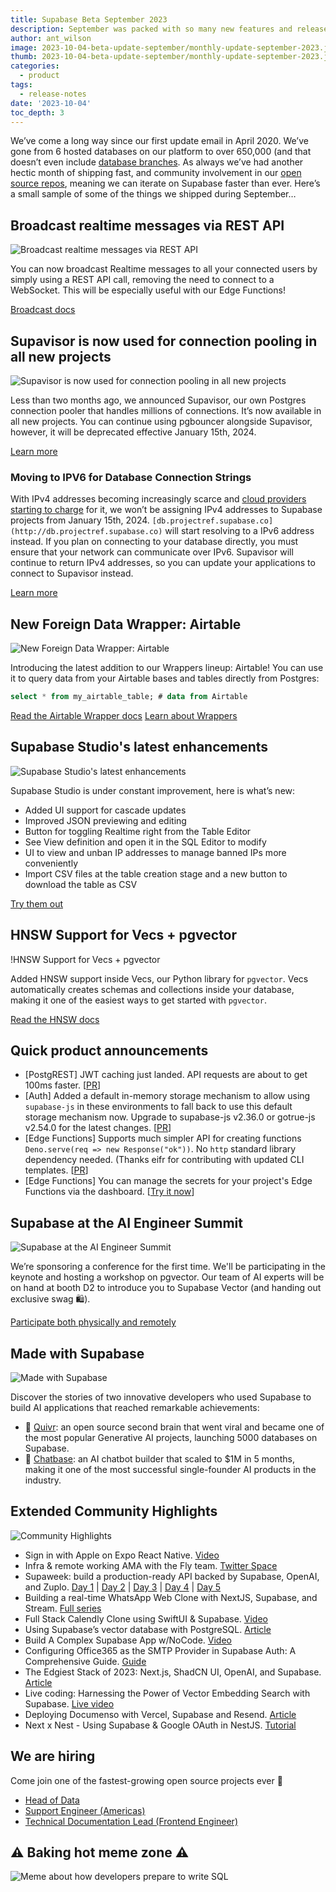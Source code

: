 ```yaml
---
title: Supabase Beta September 2023
description: September was packed with so many new features and releases that it might have seemed like another Launch Week, but it wasn't!
author: ant_wilson
image: 2023-10-04-beta-update-september/monthly-update-september-2023.jpg
thumb: 2023-10-04-beta-update-september/monthly-update-september-2023.jpg
categories:
  - product
tags:
  - release-notes
date: '2023-10-04'
toc_depth: 3
---
```


We’ve come a long way since our first update email in April 2020. We’ve gone from 6 hosted databases on our platform to over 650,000 (and that doesn’t even include [database branches](https://supabase.com/blog/supabase-local-dev). As always we’ve had another hectic month of shipping fast, and community involvement in our [open source repos](https://github.com/supabase/supabase), meaning we can iterate on Supabase faster than ever. Here’s a small sample of some of the things we shipped during September…

## Broadcast realtime messages via REST API

![Broadcast realtime messages via REST API](https://obuldanrptloktxcffvn.supabase.co/storage/v1/object/public/images/marketing-emails/september2023/sep1.png)

You can now broadcast Realtime messages to all your connected users by simply using a REST API call, removing the need to connect to a WebSocket. This will be especially useful with our Edge Functions!

[Broadcast docs](https://supabase.com/docs/guides/realtime/broadcast#send-messages-using-rest-calls)

## Supavisor is now used for connection pooling in all new projects

![Supavisor is now used for connection pooling in all new projects](https://obuldanrptloktxcffvn.supabase.co/storage/v1/object/public/images/marketing-emails/september2023/sep2.png)

Less than two months ago, we announced Supavisor, our own Postgres connection pooler that handles millions of connections. It’s now available in all new projects. You can continue using pgbouncer alongside Supavisor, however, it will be deprecated effective January 15th, 2024.

[Learn more](https://github.com/orgs/supabase/discussions/17817)

### Moving to IPV6 for Database Connection Strings

With IPv4 addresses becoming increasingly scarce and [cloud providers starting to charge](https://aws.amazon.com/blogs/aws/new-aws-public-ipv4-address-charge-public-ip-insights/) for it, we won’t be assigning IPv4 addresses to Supabase projects from January 15th, 2024. `[db.projectref.supabase.co](http://db.projectref.supabase.co)` will start resolving to a IPv6 address instead. If you plan on connecting to your database directly, you must ensure that your network can communicate over IPv6. Supavisor will continue to return IPv4 addresses, so you can update your applications to connect to Supavisor instead.

[Learn more](https://github.com/orgs/supabase/discussions/17817)

## New Foreign Data Wrapper: Airtable

![New Foreign Data Wrapper: Airtable](https://obuldanrptloktxcffvn.supabase.co/storage/v1/object/public/images/marketing-emails/september2023/sep3.png?t=2023-10-03T11%3A36%3A04.651Z)

Introducing the latest addition to our Wrappers lineup: Airtable! You can use it to query data from your Airtable bases and tables directly from Postgres:

```sql
select * from my_airtable_table; # data from Airtable
```
[Read the Airtable Wrapper docs](https://supabase.com/docs/guides/database/extensions/wrappers/airtable)
[Learn about Wrappers](https://supabase.com/blog/postgres-foreign-data-wrappers-rust)

## Supabase Studio's latest enhancements

![Supabase Studio's latest enhancements](https://obuldanrptloktxcffvn.supabase.co/storage/v1/object/public/images/marketing-emails/september2023/supabase-studio-json.png)

Supabase Studio is under constant improvement, here is what’s new:
- Added UI support for cascade updates
- Improved JSON previewing and editing
- Button for toggling Realtime right from the Table Editor
- See View definition and open it in the SQL Editor to modify
- UI to view and unban IP addresses to manage banned IPs more conveniently
- Import CSV files at the table creation stage and a new button to download the table as CSV

[Try them out](https://supabase.com/dashboard/project/_)

## HNSW Support for Vecs + pgvector

!HNSW Support for Vecs + pgvector[](https://obuldanrptloktxcffvn.supabase.co/storage/v1/object/public/images/marketing-emails/september2023/supabase-vector?t=2023-10-03T11%3A39%3A09.327Z)

Added HNSW support inside Vecs, our Python library for `pgvector`. Vecs automatically creates schemas and collections inside your database, making it one of the easiest ways to get started with `pgvector`.

[Read the HNSW docs](https://supabase.com/docs/guides/ai/python/api#create-an-index)

## Quick product announcements

- [PostgREST] JWT caching just landed. API requests are about to get 100ms faster. [[PR](https://github.com/PostgREST/postgrest/pull/2928)]
- [Auth] Added a default in-memory storage mechanism to allow using `supabase-js` in these environments to fall back to use this default storage mechanism now. Upgrade to supabase-js v2.36.0 or gotrue-js v2.54.0 for the latest changes. [[PR](https://github.com/supabase/gotrue-js/pull/774)]
- [Edge Functions] Supports much simpler API for creating functions `Deno.serve(req => new Response("ok"))`. No `http` standard library dependency needed. (Thanks eifr for contributing with updated CLI templates. [[PR](https://github.com/supabase/cli/pull/1504)]
- [Edge Functions] You can manage the secrets for your project's Edge Functions via the dashboard. [[Try it now](https://supabase.com/dashboard/project/_/settings/functions)]

## Supabase at the AI Engineer Summit

![Supabase at the AI Engineer Summit](https://obuldanrptloktxcffvn.supabase.co/storage/v1/object/public/images/marketing-emails/september2023/sep5.png)

We’re sponsoring a conference for the first time. We'll be participating in the keynote and hosting a workshop on pgvector. Our team of AI experts will be on hand at booth D2 to introduce you to Supabase Vector (and handing out exclusive swag 🛍️).

[Participate both physically and remotely](https://www.ai.engineer/summit)

## Made with Supabase

![Made with Supabase](https://obuldanrptloktxcffvn.supabase.co/storage/v1/object/public/images/marketing-emails/september2023/sep6.png)

Discover the stories of two innovative developers who used Supabase to build AI applications that reached remarkable achievements:

- 🧠 [Quivr](https://supabase.com/customers/quivr): an open source second brain that went viral and became one of the most popular Generative AI projects, launching 5000 databases on Supabase.
- 💬 [Chatbase](https://supabase.com/customers/chatbase): an AI chatbot builder that scaled to $1M in 5 months, making it one of the most successful single-founder AI products in the industry.

## Extended Community Highlights

![Community Highlights](https://obuldanrptloktxcffvn.supabase.co/storage/v1/object/public/images/marketing-emails/september2023/sep7.png)

- Sign in with Apple on Expo React Native. [Video](https://www.youtube.com/watch?v=-tpcZzTdvN0)
- Infra & remote working AMA with the Fly team. [Twitter Space](https://twitter.com/supabase/status/1704023293295243600)
- Supaweek: build a production-ready API backed by Supabase, OpenAI, and Zuplo. [Day 1](https://zuplo.com/blog/2023/09/25/using-openai-and-supabase-db-to-create-an-api) | [Day 2](https://zuplo.com/blog/2023/09/26/handling-user-requests-dynamically) | [Day 3](https://zuplo.com/blog/2023/09/27/documentation-for-your-supabase-api) | [Day 4](https://zuplo.com/blog/2023/09/28/monetizing-apis) | [Day 5](https://zuplo.com/blog/2023/09/29/announcing-supabase-auth-for-dev-portal)
- Building a real-time WhatsApp Web Clone with NextJS, Supabase, and Stream. [Full series](https://getstream.io/blog/whatsapp-nextjs/)
- Full Stack Calendly Clone using SwiftUI & Supabase. [Video](https://www.youtube.com/watch?v=SKkh2ZFTgdY)
- Using Supabase’s vector database with PostgreSQL. [Article](https://blog.logrocket.com/using-supabases-vector-database-postgresql/)
- Build A Complex Supabase App w/NoCode. [Video](https://www.youtube.com/watch?v=1n4UGyNDAis)
- Configuring Office365 as the SMTP Provider in Supabase Auth: A Comprehensive Guide. [Guide](https://blog.mansueli.com/configuring-office365-as-the-smtp-provider-in-supabase-auth-a-comprehensive-guide)
- The Edgiest Stack of 2023: Next.js, ShadCN UI, OpenAI, and Supabase. [Article](https://programmingfire.com/the-edgiest-stack-of-2023-nextjs-shadcn-ui-openai-and-supabase)
- Live coding: Harnessing the Power of Vector Embedding Search with Supabase. [Live video](https://www.youtube.com/watch?v=NtOi784Evls)
- Deploying Documenso with Vercel, Supabase and Resend. [Article](https://dev.to/documenso/deploying-documenso-with-vercel-supabase-and-resend-foi)
- Next x Nest - Using Supabase & Google OAuth in NestJS. [Tutorial](https://dev.to/abhikbanerjee99/next-x-nest-using-supabase-google-oauth-in-nestjs-1m7j)

## We are hiring

Come join one of the fastest-growing open source projects ever 🤗

- [Head of Data](https://boards.greenhouse.io/supabase/jobs/4981444004)
- [Support Engineer (Americas)](https://boards.greenhouse.io/supabase/jobs/4973255004)
- [Technical Documentation Lead (Frontend Engineer)](https://boards.greenhouse.io/supabase/jobs/4965064004)

## **⚠️ Baking hot meme zone ⚠️**

![Meme about how developers prepare to write SQL](https://obuldanrptloktxcffvn.supabase.co/storage/v1/object/public/images/marketing-emails/september2023/supabase-update-september-2023-meme.png)
